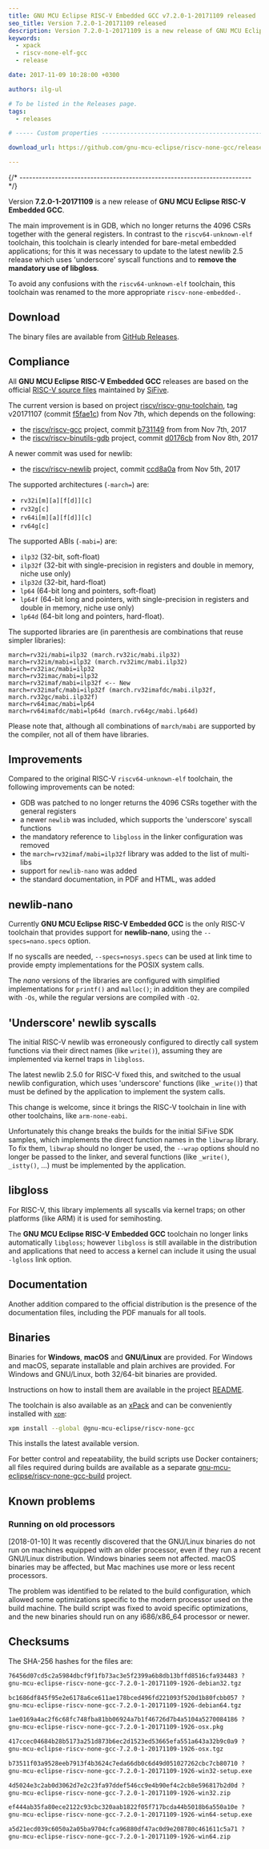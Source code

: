 ```yaml
---
title: GNU MCU Eclipse RISC-V Embedded GCC v7.2.0-1-20171109 released
seo_title: Version 7.2.0-1-20171109 released
description: Version 7.2.0-1-20171109 is a new release of GNU MCU Eclipse RISC-V Embedded GCC.
keywords:
  - xpack
  - riscv-none-elf-gcc
  - release

date: 2017-11-09 10:28:00 +0300

authors: ilg-ul

# To be listed in the Releases page.
tags:
  - releases

# ----- Custom properties -----------------------------------------------------

download_url: https://github.com/gnu-mcu-eclipse/riscv-none-gcc/releases/tag/v7.2.0-1-20171109/

---
```



{/* ------------------------------------------------------------------------ */}

Version **7.2.0-1-20171109** is a new release of **GNU MCU Eclipse RISC-V Embedded GCC**.

<!-- truncate -->

<PageMetadata title={frontMatter.seo_title} />

The main improvement is in GDB, which no longer returns the 4096 CSRs together with the general registers. In contrast to the `riscv64-unknown-elf` toolchain, this toolchain is clearly intended for bare-metal embedded applications; for this it was necessary to  update to the latest newlib 2.5 release which uses 'underscore' syscall functions and to **remove the mandatory use of libgloss**.

To avoid any confusions with the `riscv64-unknown-elf` toolchain, this toolchain was renamed to the more appropriate `riscv-none-embedded-`.

## Download

The binary files are available from <a href={frontMatter.download_url}>GitHub Releases</a>.

## Compliance

All **GNU MCU Eclipse RISC-V Embedded GCC** releases are based on the official [RISC-V source files](https://github.com/riscv/riscv-gcc) maintained by [SiFive](https://www.sifive.com).

The current version is based on project [riscv/riscv-gnu-toolchain](https://github.com/riscv/riscv-gnu-toolchain), tag v20171107 (commit [f5fae1c](https://github.com/riscv/riscv-gnu-toolchain/tree/v20171107)) from Nov 7th, which depends on the following:

- the [riscv/riscv-gcc](https://github.com/riscv/riscv-gcc) project, commit [b731149](https://github.com/riscv/riscv-gcc/commit/b731149757b93ddc80e6e4b5483a6931d5f9ad60) from from Nov 7th, 2017
- the [riscv/riscv-binutils-gdb](https://github.com/riscv/riscv-binutils-gdb) project, commit [d0176cb](https://github.com/riscv/riscv-binutils-gdb/commit/d0176cb1653b2dd3849861453ee90a52caefa95a) from Nov 8th, 2017

A newer commit was used for newlib:

- the [riscv/riscv-newlib](https://github.com/riscv/riscv-newlib) project, commit [ccd8a0a](https://github.com/riscv/riscv-newlib/commit/f2ab66c9c1c90f74959ff47394b74dfaacdb125f) from Nov 5th, 2017

The supported architectures (`-march=`) are:

* `rv32i[m][a][f[d]][c]`
* `rv32g[c]`
* `rv64i[m][a][f[d]][c]`
* `rv64g[c]`

The supported ABIs (`-mabi=`) are:

* `ilp32` (32-bit, soft-float)
* `ilp32f` (32-bit with single-precision in registers and double in memory, niche use only)
* `ilp32d` (32-bit, hard-float)
* `lp64` (64-bit long and pointers, soft-float)
* `lp64f` (64-bit long and pointers, with single-precision in registers and double in memory, niche use only)
* `lp64d` (64-bit long and pointers, hard-float).

The supported libraries are (in parenthesis are combinations that reuse simpler libraries):

```console
march=rv32i/mabi=ilp32 (march.rv32ic/mabi.ilp32)
march=rv32im/mabi=ilp32 (march.rv32imc/mabi.ilp32)
march=rv32iac/mabi=ilp32
march=rv32imac/mabi=ilp32
march=rv32imaf/mabi=ilp32f <-- New
march=rv32imafc/mabi=ilp32f (march.rv32imafdc/mabi.ilp32f, march.rv32gc/mabi.ilp32f)
march=rv64imac/mabi=lp64
march=rv64imafdc/mabi=lp64d (march.rv64gc/mabi.lp64d)
```

Please note that, although all combinations of `march/mabi` are supported by the compiler, not all of them have libraries.

## Improvements

Compared to the original RISC-V `riscv64-unknown-elf` toolchain, the following improvements can be noted:

* GDB was patched to no longer returns the 4096 CSRs together with the general registers
* a newer `newlib` was included, which supports the 'underscore' syscall functions
* the mandatory reference to `libgloss` in the linker configuration was removed
* the `march=rv32imaf/mabi=ilp32f` library was added to the list of multi-libs
* support for `newlib-nano` was added
* the standard documentation, in PDF and HTML, was added

## newlib-nano

Currently **GNU MCU Eclipse RISC-V Embedded GCC** is the only RISC-V toolchain that provides support for **newlib-nano**, using the `--specs=nano.specs` option.

If no syscalls are needed, `--specs=nosys.specs` can be used at link time to provide empty implementations for the POSIX system calls.

The _nano_ versions of the libraries are configured with simplified implementations for `printf()` and `malloc()`; in addition they are compiled with `-Os`, while the regular versions are compiled with `-O2`.

## 'Underscore' newlib syscalls

The initial RISC-V newlib was erroneously configured to directly call system functions via their direct names (like `write()`), assuming they are implemented via kernel traps in `libgloss`.

The latest newlib 2.5.0 for RISC-V fixed this, and switched to the usual newlib configuration, which uses 'underscore' functions (like `_write()`) that must be defined by the application to implement the system calls.

This change is welcome, since it brings the RISC-V toolchain in line with other toolchains, like `arm-none-eabi`.

Unfortunately this change breaks the builds for the initial SiFive SDK samples, which implements the direct function names in the `libwrap` library. To fix them, `libwrap` should no longer be used, the `--wrap` options should no longer be passed to the linker, and several functions (like `_write()`, `_istty()`, ...) must be implemented by the application.

## libgloss

For RISC-V, this library implements all syscalls via kernel traps; on other platforms (like ARM) it is used for semihosting.

The **GNU MCU Eclipse RISC-V Embedded GCC** toolchain no longer links automatically `libgloss`; however  `libgloss` is still available in the distribution and applications that need to access a kernel can include it using the usual `-lgloss` link option.

## Documentation

Another addition compared to the official distribution is the presence of the documentation files, including the PDF manuals for all tools.

## Binaries

Binaries for **Windows**, **macOS** and **GNU/Linux** are provided. For Windows and macOS, separate installable and plain archives are provided. For Windows and GNU/Linux, both 32/64-bit binaries are provided.

Instructions on how to install them are available in the project [README](https://github.com/xpack-dev-tools/riscv-none-embed-gcc-xpack).

The toolchain is also available as an [xPack](https://www.npmjs.com/package/@gnu-mcu-eclipse/riscv-none-gcc) and can be conveniently installed with [`xpm`](https://www.npmjs.com/package/xpm):

```sh
xpm install --global @gnu-mcu-eclipse/riscv-none-gcc
```

This installs the latest available version.

For better control and repeatability, the build scripts use Docker containers; all files required during builds are available as a separate [gnu-mcu-eclipse/riscv-none-gcc-build](https://github.com/gnu-mcu-eclipse/riscv-none-gcc-build) project.

## Known problems

### Running on old processors

[2018-01-10] It was recently discovered that the GNU/Linux binaries do not run on machines equipped with an older processor, even if they run a recent GNU/Linux distribution. Windows binaries seem not affected. macOS binaries may be affected, but Mac machines use more or less recent processors.

The problem was identified to be related to the build configuration, which allowed some optimizations specific to the modern processor used on the build machine. The build script was fixed to avoid specific optimizations, and the new binaries should run on any i686/x86_64 processor or newer.

## Checksums

The SHA-256 hashes for the files are:

```txt
76456d07cd5c2a5984dbcf9f1fb73ac3e5f2399a6b8db13bffd8516cfa934483 ?
gnu-mcu-eclipse-riscv-none-gcc-7.2.0-1-20171109-1926-debian32.tgz

bc1686df845f95e2e6178a6ce611ae178bced496fd221093f520d1b80fcbb057 ?
gnu-mcu-eclipse-riscv-none-gcc-7.2.0-1-20171109-1926-debian64.tgz

1ae0169a4ac2f6c68fc748fba81bb06924a7b1f46726d7b4a5104a5270084186 ?
gnu-mcu-eclipse-riscv-none-gcc-7.2.0-1-20171109-1926-osx.pkg

417ccec04684b28b5173a251d873b6ec2d1523ed53665efa551a643a32b9c0a9 ?
gnu-mcu-eclipse-riscv-none-gcc-7.2.0-1-20171109-1926-osx.tgz

b73511f03a9528eeb7913f4b3624c7eda66db0c6d49d051027262cbc7cb80710 ?
gnu-mcu-eclipse-riscv-none-gcc-7.2.0-1-20171109-1926-win32-setup.exe

4d5024e3c2ab0d3062d7e2c23fa97ddef546cc9e4b90ef4c2cb8e596817b2d0d ?
gnu-mcu-eclipse-riscv-none-gcc-7.2.0-1-20171109-1926-win32.zip

ef444ab35fa80ece2122c93cbc320aab1822f05f717bcda44b5018b6a550a10e ?
gnu-mcu-eclipse-riscv-none-gcc-7.2.0-1-20171109-1926-win64-setup.exe

a5d21ecd039c6050a2a05ba9704cfca96880df47ac0d9e208780c461611c5a71 ?
gnu-mcu-eclipse-riscv-none-gcc-7.2.0-1-20171109-1926-win64.zip
```
